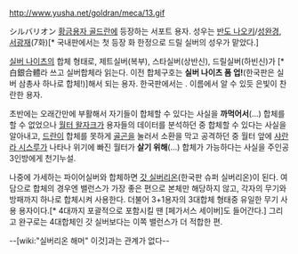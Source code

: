 http://www.yusha.net/goldran/meca/13.gif
{{{#!html
<iframe width="420" height="315" src="//www.youtube.com/embed/3f0DW7yeg_Y" frameborder="0" allowfullscreen></iframe>
}}}

シルバリオン
[[황금용자 골드란]]에 등장하는 서포트 용자. 성우는 [[반도 나오키]]/[[성완경]], [[서광재]](7화)[* 국내판에서는 첫 등장 화 한정으로 드릴 실버의 성우가 맡았다.]

[[실버 나이츠]]의 합체 형태로, 제트실버(복부), 스타실버(상반신), 드릴실버(하빈신)가 {{{#silver '''백은합체(白銀合體)'''}}}[* 白銀合體라 쓰고 실버합체라 읽는다. 이전 합체구호는 '''실버 나이츠 폼 업!'''(한국판은 실버 삼총사 하나로 합체!)]해서 되는 용자. 한국판에서는 {{{#silver '''은빛로봇 실버리온'''}}}. 이름에서 알 수 있듯 은빛이 찬란한 용자.

초반에는 오래간만에 부활해서 자기들이 합체할 수 있다는 사실을 '''까먹어서'''(...) 합체를 할 수 없었으나 [[월터 왈자크]]가 용자들의 데이터를 분석하던 중 합체할 수 있다는 사실을 알아내고, [[드란]]이 합체를 못하게 [[골곤]]을 눌러서 소환을 막고 공격하던 중 월터 앞에 [[샤란라 시스루]]가 나타나 위기에 빠진 월터가 '''살기 위해'''(…) 합체가 가능하다는 사실을 주인공 3인방에게 천기누설.

나중에 가세하는 파이어실버와 합체하면 [[갓 실버리온]](한국판 슈퍼 실버리온)이 된다. 여담으로 합체의 경우엔 밸런스가 가장 좋은 편으로 본체만 해당하지 않고, 각자의 무기와 방패까지 하나로 합체시켜 사용한다. 더불어 3+1용자의 3대합체 형태중 유일한 무기 사용 용자이다.[* 4대까지 포괄적으로 포함시킬 땐 [페가서스 세이버]도 들어간다.] 그리고 완구로는 4대합체인 갓 실버보다는 이쪽 밸런스가 더 적합한 편.

--[wiki:"실버리온 해머" 이것]과는 관계가 없다--
